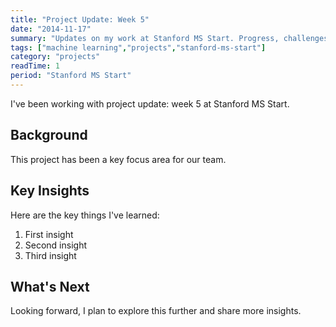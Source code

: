 ```yaml
---
title: "Project Update: Week 5"
date: "2014-11-17"
summary: "Updates on my work at Stanford MS Start. Progress, challenges, and lessons learned."
tags: ["machine learning","projects","stanford-ms-start"]
category: "projects"
readTime: 1
period: "Stanford MS Start"
---
```


I've been working with project update: week 5 at Stanford MS Start.

## Background

This project has been a key focus area for our team.

## Key Insights

Here are the key things I've learned:

1. First insight
2. Second insight
3. Third insight

## What's Next

Looking forward, I plan to explore this further and share more insights.

